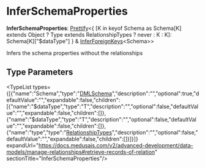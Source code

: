 
# InferSchemaProperties

 **InferSchemaProperties**: [Prettify](../../../CommonTypes/types/types.CommonTypes.Prettify/page.mdx)&#60;&#123; [K in keyof Schema as Schema[K] extends Object ? Type extends RelationshipTypes ? never : K : K]: Schema[K]["$dataType"] &#125; & [InferForeignKeys](../types.DmlTypes.InferForeignKeys/page.mdx)&#60;Schema&#62;&#62;

Infers the schema properties without the relationships

## Type Parameters

<TypeList types={[{"name":"Schema","type":"[DMLSchema](../types.DmlTypes.DMLSchema/page.mdx)","description":"","optional":true,"defaultValue":"","expandable":false,"children":[{"name":"$dataType","type":"T","description":"","optional":false,"defaultValue":"","expandable":false,"children":[]},{"name":"$dataType","type":"T","description":"","optional":false,"defaultValue":"","expandable":false,"children":[]},{"name":"type","type":"[RelationshipTypes](../types.DmlTypes.RelationshipTypes/page.mdx)","description":"","optional":false,"defaultValue":"","expandable":false,"children":[]}]}]} expandUrl="https://docs.medusajs.com/v2/advanced-development/data-models/manage-relationships#retrieve-records-of-relation" sectionTitle="InferSchemaProperties"/>
